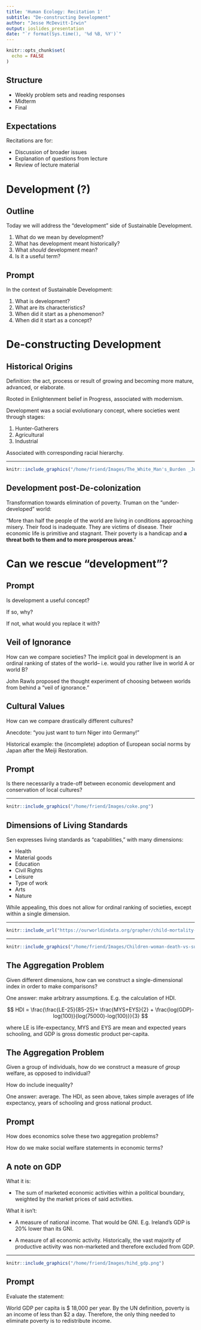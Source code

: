 ```yaml
---
title: 'Human Ecology: Recitation 1'
subtitle: "De-constructing Development"
author: "Jesse McDevitt-Irwin"
output: ioslides_presentation
date: "`r format(Sys.time(), '%d %B, %Y')`"
--- 
```


```r
knitr::opts_chunk$set(
  echo = FALSE
)
```

## Structure

* Weekly problem sets and reading responses
* Midterm
* Final

## Expectations

Recitations are for:

* Discussion of broader issues
* Explanation of questions from lecture
* Review of lecture material

# Development (?)

## Outline

Today we will address the "development" side of Sustainable Development.

1. What do we mean by development?
2. What has development meant historically?
3. What _should_ development mean?
4. Is it a useful term?

## Prompt

In the context of Sustainable Development:

1. What is development? 
2. What are its characteristics? 
3. When did it start as a phenomenon? 
4. When did it start as a concept?

# De-constructing Development

## Historical Origins

Definition: the act, process or result of growing and becoming more mature, advanced, or elaborate.

Rooted in Enlightenment belief in Progress, associated with modernism.

Development was a social evolutionary concept, where societies went through stages:

1. Hunter-Gatherers
2. Agricultural
3. Industrial

Associated with corresponding racial hierarchy.

--- 

```r

knitr::include_graphics("/home/friend/Images/The_White_Man's_Burden _Judge_1899.png")
```

## Development post-De-colonization

Transformation towards elimination of poverty. Truman on the "under-developed" world:

"More than half the people of the world are living in conditions approaching misery. Their food is inadequate. They are victims of disease. Their economic life is primitive and stagnant. Their poverty is a handicap and __a threat both to them and to more prosperous areas__."


# Can we rescue "development"?

## Prompt

Is development a useful concept?

If so, why?

If not, what would you replace it with?


## Veil of Ignorance

How can we compare societies? The implicit goal in development is an ordinal ranking of states of the world-- i.e. would you rather live in world A or world B?

John Rawls proposed the thought experiment of choosing between worlds from behind a "veil of ignorance."

## Cultural Values

How can we compare drastically different cultures?

Anecdote: "you just want to turn Niger into Germany!"

Historical example: the (incomplete) adoption of European social norms by Japan after the Meiji Restoration.

## Prompt

Is there necessarily a trade-off between economic development and conservation of local cultures?

---

```r
knitr::include_graphics("/home/friend/Images/coke.png")
```

## Dimensions of Living Standards

Sen expresses living standards as "capabilities," with many dimensions:

* Health
* Material goods
* Education
* Civil Rights
* Leisure
* Type of work
* Arts
* Nature

While appealing, this does not allow for ordinal ranking of societies, except within a single dimension.

---

```r
knitr::include_url("https://ourworldindata.org/grapher/child-mortality-igme?region=World")

```

--- 

```r
knitr::include_graphics("/home/friend/Images/Children-woman-death-vs-survival.png")
```

## The Aggregation Problem

Given different dimensions, how can we construct a single-dimensional index in order to make comparisons?

One answer: make arbitrary assumptions. E.g. the calculation of HDI.

$$ HDI = \frac{\frac{LE-25}{85-25}+ \frac{MYS+EYS}{2} + \frac{log(GDP)-log(100)}{log(75000)-log(100)}}{3}
$$

where LE is life-expectancy, MYS and EYS are mean and expected years schooling, and GDP is gross domestic product per-capita.

## The Aggregation Problem

Given a group of individuals, how do we construct a measure of _group_ welfare, as opposed to individual? 

How do include inequality?

One answer: average. The HDI, as seen above, takes simple averages of life expectancy, years of schooling and gross national product.


## Prompt

How does economics solve these two aggregation problems?

How do we make social welfare statements in economic terms?

## A note on GDP

What it is:

* The sum of marketed economic activities within a political boundary, weighted by the market prices of said activities.

What it isn't:

* A measure of national income. That would be GNI. E.g. Ireland's GDP is 20% lower than its GNI.

* A measure of all economic activity. Historically, the vast majority of productive activity was non-marketed and therefore excluded from GDP.

---

```r
knitr::include_graphics("/home/friend/Images/hihd_gdp.png")
```

## Prompt

Evaluate the statement: 

World GDP per capita is \$ 18,000 per year. By the UN definition, poverty is an income of less than \$2 a day. Therefore, the only thing needed to eliminate poverty is to redistribute income.

